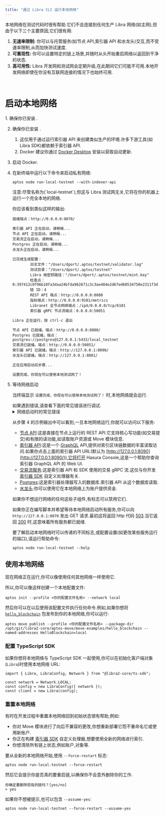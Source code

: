 ```yaml
---
title: "通过 Libra CLI 运行本地网络"
---
```



本地网络在测试代码时很有帮助.它们不会连接到任何生产 Libra 网络(如主网),但由于以下三个主要原因,它们很有用:

1. **无速率限制:** 你可以与托管服务(如节点 API,索引器 API 和水龙头)交互,而不受速率限制,从而加快测试速度.
2. **可重现性:** 你可以设置特定的链上场景,并随时从头开始重启网络以返回到干净的状态.
3. **高可用性:** Libra 开发网和测试网会定期升级,在此期间它们可能不可用.本地开发网络即使在你没有互联网连接的情况下也始终可用.

<br />

# 启动本地网络

<Steps>
  1. 确保你已安装 .

  2. 确保你已安装 .

     1. 这仅用于通过运行索引器 API 来创建类似生产的环境.许多下游工具(如 Libra SDK)都依赖于索引器 API.
     2. Docker 建议你通过 [Docker Desktop](https://www.docker.com/products/docker-desktop/) 安装以获取自动更新.

  3. 启动 Docker.

  4. 在新终端中运行以下命令来启动私有网络:

     ```shellscript filename="Terminal"
     aptos node run-local-testnet --with-indexer-api
     ```

     <Aside type="caution">
       注意:尽管名称为(`local-testnet`),但这与 Libra 测试网无关,它将在你的机器上运行一个完全本地的网络.
     </Aside>

     你应该看到类似这样的输出:

     ```shellscript filename="Terminal"
     就绪端点：http://0.0.0.0:8070/

     索引器 API 正在启动，请稍候...
     节点 API 正在启动，请稍候...
     交易流正在启动，请稍候...
     Postgres 正在启动，请稍候...
     水龙头正在启动，请稍候...

     已完成生成配置：
             日志文件："/Users/dport/.aptos/testnet/validator.log"
             测试目录："/Users/dport/.aptos/testnet"
             Libra 根密钥路径："/Users/dport/.aptos/testnet/mint.key"
             检查点：0:397412c0f96b10fa3daa24bfda962671c3c3ae484e2d67ed60534750e2311f3d
             链 ID：4
             REST API 端点：http://0.0.0.0:8080
             指标端点：http://0.0.0.0:9101/metrics
             Libranet 全节点网络端点：/ip4/0.0.0.0/tcp/6181
             索引器 gRPC 节点流端点：0.0.0.0:50051

     Libra 正在运行，按 ctrl-c 退出

     节点 API 已就绪。端点：http://0.0.0.0:8080/
     Postgres 已就绪。端点：postgres://postgres@127.0.0.1:5433/local_testnet
     交易流已就绪。端点：http://0.0.0.0:50051/
     索引器 API 已就绪。端点：http://127.0.0.1:8090/
     水龙头已就绪。端点：http://127.0.0.1:8081/

     正在应用启动后步骤...

     设置完成，你现在可以使用本地测试网了！
     ```

  5. 等待网络启动

     当终端显示 `设置完成，你现在可以使用本地测试网了！` 时,本地网络就会运行.

     <Aside type="caution">
       如果遇到错误,请查看下面的常见错误进行调试.
     </Aside>

     <details>
       <summary>网络启动时的常见错误</summary>

       ### 地址已被使用

       ```shellscript filename="Terminal"
       在 0.0.0.0:8080 绑定时出现错误：创建服务器监听器时出错：地址已被使用（操作系统错误 48）
       ```

       这意味着本地网络需要的某个端口已被另一个进程使用.

       要在 Unix 系统上修复此问题,你可以:

       1. 通过运行 `lsof -i :8080` 识别进程的名称和 PID.
       2. 一旦知道 PID,运行 `kill <pid>` 释放该端口.

       ### 打开的文件太多错误

       ```shellscript filename="Terminal"
       在 crates/aptos/src/node/local_testnet/logging.rs:64:10 处出现错误：
       调用 `Result::unwrap()` 时出现 `Err` 值：Os { code: 24, kind: Uncategorized, message: "打开的文件太多" }
       ```

       这意味着你的系统上打开的文件太多.在许多 Unix 系统上,你可以通过在 `.zshrc` 中添加以下内容来增加打开文件的最大数量:

       ```shellscript filename="Terminal"
       ulimit -n 1048576
       ```

       ### Docker 不可用

       ```shellscript filename="Terminal"
       意外错误：为 Postgres 应用预运行步骤失败：Docker 不可用，确认它已安装并正在运行。在 Linux 上你可能需要使用 sudo
       ```

       要调试此问题,请尝试以下修复方法:

       1. 通过运行 `docker --version` 确保已安装 docker.
       2. 通过运行 `docker info` 确保 Docker 守护进程正在运行(如果出现错误说 `无法连接到 Docker 守护进程`,则 Docker 未运行)
       3. 确保 Docker 连接的套接字在你机器上的默认位置存在.例如,在 Unix 系统上 `/var/run/docker.sock` 应该存在.
          1. 如果该文件不存在,打开 Docker Desktop 并启用 `设置 -> 高级 -> 允许使用默认 Docker 套接字`.
          2. 或者,你可以通过运行 `docker context inspect | grep Host` 找到 Docker 套接字的位置,然后通过运行 `sudo ln -s /Users/dport/.docker/run/docker.sock /var/run/docker.sock` 将该位置符号链接到默认位置
     </details>

     从步骤 4 的示例输出中可以看到,一旦本地网络运行,你就可以访问以下服务:

     - [节点 API](/zh/network/nodes/aptos-api-spec):这是直接在节点上运行的 REST API.它支持核心写功能(如交易提交)和有限的读功能,如读取账户资源或 Move 模块信息.
     - [索引器 API](/zh/build/indexer/aptos-hosted):这是一个 [GraphQL](https://graphql.org/) API,提供对索引区块链数据的丰富读取访问.如果你点击上面的索引器 API URL(默认为 [http://127.0.0.1:8090](http://127.0.0.1:8090/)),它将打开 Hasura Console,这是一个帮助你查询索引器 GraphQL API 的 Web UI.
     - [交易流服务](/zh/build/indexer/txn-stream):这是索引器 API 和 SDK 使用的交易 gRPC 流.这仅与你开发 [索引器 SDK](/zh/build/indexer/indexer-sdk) 自定义处理器有关.
     - [Postgres](https://www.postgresql.org/):这是索引器处理器写入的数据库.索引器 API 从这个数据库读取.
     - [水龙头](/zh/build/apis/faucet-api):你可以使用它在本地网络上为账户提供资金.

     如果你不想运行网络的任何这些子组件,有标志可以禁用它们.

     如果你正在编写脚本并希望等待本地网络启动所有服务,你可以向 `http://127.0.0.1:8070` 发出 GET 请求.最初这将返回 http 代码 [503](https://developer.mozilla.org/en-US/docs/Web/HTTP/Status/503).当它返回 [200](https://developer.mozilla.org/en-US/docs/Web/HTTP/Status/200) 时,这意味着所有服务都已就绪.

     要了解启动本地网络时可以传递的不同标志,或配置设置(如更改某些服务运行的端口),请运行帮助命令:

     ```shellscript filename="Terminal"
     aptos node run-local-testnet --help
     ```
</Steps>

## 使用本地网络

现在网络正在运行,你可以像使用任何其他网络一样使用它.

所以,你可以像这样创建一个本地配置文件:

```shellscript filename="Terminal"
aptos init --profile <你的配置文件名称> --network local
```

然后你可以在以后使用该配置文件执行任何命令.例如,如果你想将 [`hello_blockchain`](https://github.com/libra2org/libra2-core/tree/main/aptos-move/move-examples/hello_blockchain) 包发布到你的本地网络,你可以运行:

```shellscript filename="Terminal"
aptos move publish --profile <你的配置文件名称> --package-dir /opt/git/libra2-core/aptos-move/move-examples/hello_blockchain --named-addresses HelloBlockchain=local
```

### 配置 TypeScript SDK

如果你想将本地网络与 TypeScript SDK 一起使用,你可以在初始化客户端对象(`Libra`)时使用本地网络 URL:

```tsx
import { Libra, LibraConfig, Network } from "@libra2-core/ts-sdk";

const network = Network.LOCAL;
const config = new LibraConfig({ network });
const client = new Libra(config);
```

### 重置本地网络

有时在开发过程中重置本地网络回到初始状态很有帮助,例如:

- 你对 Move 模块进行了向后不兼容的更改,你想重新部署它而不重命名它或使用新账户.
- 你正在构建 [索引器 SDK](/zh/build/indexer/indexer-sdk) 自定义处理器,想要使用全新的网络进行索引.
- 你想清除所有链上状态,例如账户,对象等.

要从全新的本地网络开始,使用 `--force-restart` 标志:

```shellscript filename="Terminal"
aptos node run-local-testnet --force-restart
```

然后它会提示你是否真的要重启链,以确保你不会意外删除你的工作.

```shellscript filename="Terminal"
你确定要删除现有的链吗？[yes/no]
> yes
```

如果你不想被提示,也可以包含 `--assume-yes`:

```shellscript filename="Terminal"
aptos node run-local-testnet --force-restart --assume-yes
```
